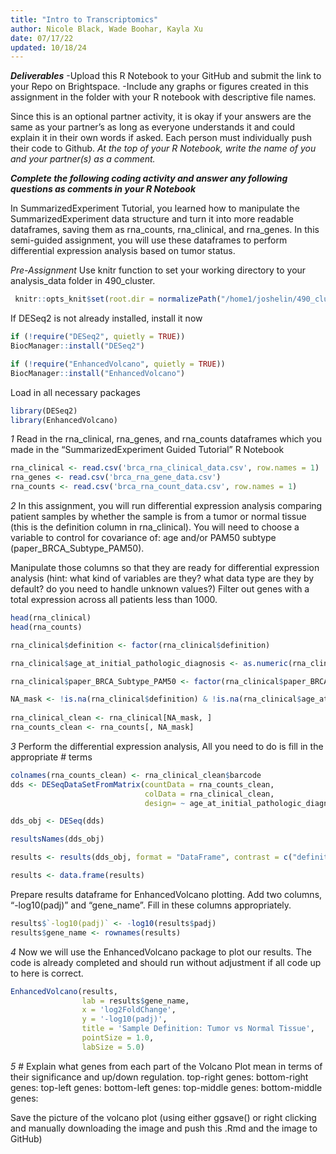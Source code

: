 ```yaml
---
title: "Intro to Transcriptomics"
author: Nicole Black, Wade Boohar, Kayla Xu
date: 07/17/22
updated: 10/18/24
---
```


***Deliverables***
-Upload this R Notebook to your GitHub and submit the link to your Repo on Brightspace.
-Include any graphs or figures created in this assignment in the folder with your R notebook with descriptive file names.

Since this is an optional partner activity, it is okay if your answers are the same as your partner’s as long as everyone understands it and could explain it in their own words if asked. Each person must individually push their code to Github. *At the top of your R Notebook, write the name of you and your partner(s) as a comment.*

***Complete the following coding activity and answer any following questions as comments in your R Notebook***

In SummarizedExperiment Tutorial, you learned how to manipulate the SummarizedExperiment data structure and turn it into more readable dataframes, saving them as rna_counts, rna_clinical, and rna_genes. In this semi-guided assignment, you will use these dataframes to perform differential expression analysis based on tumor status.

*Pre-Assignment*
Use knitr function to set your working directory to your analysis_data folder in 490_cluster.
```r
 knitr::opts_knit$set(root.dir = normalizePath("/home1/joshelin/490_cluster/analysis_data"))
```

If DESeq2 is not already installed, install it now
```r
if (!require("DESeq2", quietly = TRUE))
BiocManager::install("DESeq2")

if (!require("EnhancedVolcano", quietly = TRUE))
BiocManager::install("EnhancedVolcano")
```

Load in all necessary packages
```r
library(DESeq2)
library(EnhancedVolcano)
```


*1*
Read in the rna_clinical, rna_genes, and rna_counts dataframes which you made in the "SummarizedExperiment Guided Tutorial" R Notebook

```r

rna_clinical <- read.csv('brca_rna_clinical_data.csv', row.names = 1)
rna_genes <- read.csv('brca_rna_gene_data.csv')
rna_counts <- read.csv('brca_rna_count_data.csv', row.names = 1)

```


*2*
In this assignment, you will run differential expression analysis comparing patient samples by whether the sample is from a tumor or normal tissue (this is the definition column in rna_clinical). You will need to choose a variable to control for covariance of: age and/or PAM50 subtype (paper_BRCA_Subtype_PAM50). 

Manipulate those columns so that they are ready for differential expression analysis (hint: what kind of variables are they? what data type are they by default? do you need to handle unknown values?) Filter out genes with a total expression across all patients less than 1000.
```r
head(rna_clinical)
head(rna_counts)

rna_clinical$definition <- factor(rna_clinical$definition)

rna_clinical$age_at_initial_pathologic_diagnosis <- as.numeric(rna_clinical$age_at_diagnosis)

rna_clinical$paper_BRCA_Subtype_PAM50 <- factor(rna_clinical$paper_BRCA_Subtype_PAM50)

NA_mask <- !is.na(rna_clinical$definition) & !is.na(rna_clinical$age_at_diagnosis)
  
rna_clinical_clean <- rna_clinical[NA_mask, ]
rna_counts_clean <- rna_counts[, NA_mask]


```


*3*
Perform the differential expression analysis, All you need to do is fill in the appropriate # terms
```r
colnames(rna_counts_clean) <- rna_clinical_clean$barcode
dds <- DESeqDataSetFromMatrix(countData = rna_counts_clean,
                              colData = rna_clinical_clean,
                              design= ~ age_at_initial_pathologic_diagnosis + definition)

dds_obj <- DESeq(dds)

resultsNames(dds_obj)

results <- results(dds_obj, format = "DataFrame", contrast = c("definition", "Primary solid Tumor", "Solid Tissue Normal"))

results <- data.frame(results)
```

Prepare results dataframe for EnhancedVolcano plotting. Add two columns, "-log10(padj)" and "gene_name". Fill in these columns appropriately.
```r
results$`-log10(padj)` <- -log10(results$padj)
results$gene_name <- rownames(results)
```

*4*
Now we will use the EnhancedVolcano package to plot our results. The code is already completed and should run without adjustment if all code up to here is correct.
```r
EnhancedVolcano(results,
                lab = results$gene_name,
                x = 'log2FoldChange',
                y = '-log10(padj)',
                title = 'Sample Definition: Tumor vs Normal Tissue',
                pointSize = 1.0,
                labSize = 5.0)
```

*5*
# Explain what genes from each part of the Volcano Plot mean in terms of their significance and up/down regulation. 
top-right genes: 
bottom-right genes: 
top-left genes: 
bottom-left genes: 
top-middle genes: 
bottom-middle genes: 

Save the picture of the volcano plot (using either ggsave() or right clicking and manually downloading the image and push this .Rmd and the image to GitHub)